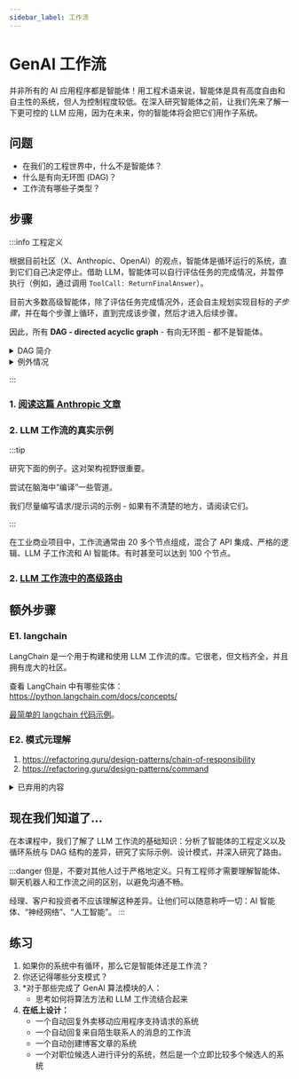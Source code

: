 ```yaml
---
sidebar_label: 工作流
---
```



# GenAI 工作流

并非所有的 AI 应用程序都是智能体！用工程术语来说，智能体是具有高度自由和自主性的系统，但人为控制程度较低。在深入研究智能体之前，让我们先来了解一下更可控的 LLM 应用，因为在未来，你的智能体将会把它们用作子系统。

## 问题

- 在我们的工程世界中，什么不是智能体？
- 什么是有向无环图 (DAG)？
- 工作流有哪些子类型？

## 步骤

:::info 工程定义

根据目前社区（X、Anthropic、OpenAI）的观点，智能体是循环运行的系统，直到它们自己决定停止。借助 LLM，智能体可以自行评估任务的完成情况，并暂停执行（例如，通过调用 `ToolCall: ReturnFinalAnswer`）。

目前大多数高级智能体，除了评估任务完成情况外，还会自主规划实现目标的*子步骤*，并在每个步骤上循环，直到完成该步骤，然后才进入后续步骤。

因此，所有 **DAG - directed acyclic graph** - 有向无环图 - 都不是智能体。

<details>
<summary> DAG 简介 </summary>

<iframe width="560" height="315" src="https://www.youtube.com/embed/1Yh5S-S6wsI?si=In2W4txN8bPkCrsy" title="YouTube video player" frameborder="0" allow="accelerometer; autoplay; clipboard-write; encrypted-media; gyroscope; picture-in-picture; web-share" referrerpolicy="strict-origin-when-cross-origin" allowfullscreen></iframe>
or 
<iframe width="560" height="315" src="https://www.youtube.com/embed/IltIGJOHYgo?si=8ix-lpFUKrIn5fXt" title="YouTube video player" frameborder="0" allow="accelerometer; autoplay; clipboard-write; encrypted-media; gyroscope; picture-in-picture; web-share" referrerpolicy="strict-origin-when-cross-origin" allowfullscreen></iframe>


</details>

<details>
<summary>例外情况</summary>

**如果循环是由严格的逻辑触发的，通常认为这是一个工作流，而不是智能体。**

在下面你将看到一个“无限文本摘要”工作流，它递归地总结文本，直到达到特定长度的短文本。这不是智能体，而是一个工作流，即使它有循环。

</details>

:::

### 1. [阅读这篇 Anthropic 文章](https://www.anthropic.com/engineering/building-effective-agents)

### 2. LLM 工作流的真实示例

:::tip

研究下面的例子。这对架构视野很重要。

尝试在脑海中“编译”一些管道。

我们尽量编写请求/提示词的示例 - 如果有不清楚的地方，请阅读它们。

:::

<WorkflowsExamplesP1 />
<WorkflowsExamplesP2 />

在工业商业项目中，工作流通常由 20 多个节点组成，混合了 API 集成、严格的逻辑、LLM 子工作流和 AI 智能体。有时甚至可以达到 100 个节点。

### 2. [LLM 工作流中的高级路由](https://youtu.be/-EYyrlfoqDU?si=y9g6qB8P9ieN6K0C)

## 额外步骤

### E1. langchain

LangChain 是一个用于构建和使用 LLM 工作流的库。它很老，但文档齐全，并且拥有庞大的社区。

查看 LangChain 中有哪些实体：https://python.langchain.com/docs/concepts/

[最简单的 langchain 代码示例](https://dev.to/koolkamalkishor/how-to-use-langchain-for-ai-workflow-automation-1i94)。

### E2. 模式元理解

1. https://refactoring.guru/design-patterns/chain-of-responsibility
2. https://refactoring.guru/design-patterns/command

<details>
<summary>已弃用的内容</summary>

https://langchain-ai.github.io/langgraph/tutorials/workflows/

</details>

## 现在我们知道了...

在本课程中，我们了解了 LLM 工作流的基础知识：分析了智能体的工程定义以及循环系统与 DAG 结构的差异，研究了实际示例、设计模式，并深入研究了路由。

:::danger
但是，不要对其他人过于严格地定义。只有工程师才需要理解智能体、聊天机器人和工作流之间的区别，以避免沟通不畅。

经理、客户和投资者不应该理解这种差异。让他们可以随意称呼一切：AI 智能体、“神经网络”、“人工智能”。
:::

## 练习

1. 如果你的系统中有循环，那么它是智能体还是工作流？
2. 你还记得哪些分支模式？
3. *对于那些完成了 GenAI 算法模块的人：
    - 思考如何将算法方法和 LLM 工作流结合起来
2. **在纸上设计：**
    - 一个自动回复外卖移动应用程序支持请求的系统
    - 一个自动回复来自陌生联系人的消息的工作流
    - 一个自动创建博客文章的系统
    - 一个对职位候选人进行评分的系统，然后是一个立即比较多个候选人的系统
